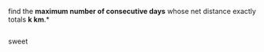 find the **maximum number of consecutive days** whose net distance exactly totals **k km**.*


```python file=./examples/code/prefix_sum.py#func:maxSubArrayLen

```
sweet